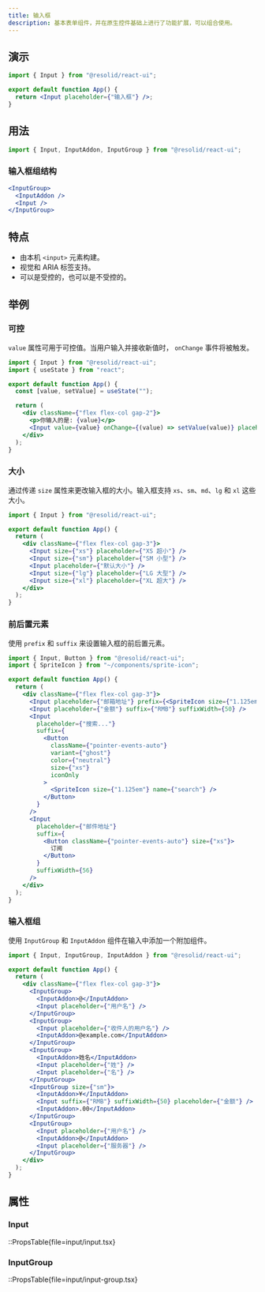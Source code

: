 ```yaml
---
title: 输入框
description: 基本表单组件，并在原生控件基础上进行了功能扩展，可以组合使用。
---
```


## 演示

```jsx demo online=Input
import { Input } from "@resolid/react-ui";

export default function App() {
  return <Input placeholder={"输入框"} />;
}
```

## 用法

```js
import { Input, InputAddon, InputGroup } from "@resolid/react-ui";
```

### 输入框组结构

```jsx
<InputGroup>
  <InputAddon />
  <Input />
</InputGroup>
```

## 特点

- 由本机 `<input>` 元素构建。
- 视觉和 ARIA 标签支持。
- 可以是受控的，也可以是不受控的。

## 举例

### 可控

`value` 属性可用于可控值。当用户输入并接收新值时， `onChange` 事件将被触发。

```jsx demo
import { Input } from "@resolid/react-ui";
import { useState } from "react";

export default function App() {
  const [value, setValue] = useState("");

  return (
    <div className={"flex flex-col gap-2"}>
      <p>你输入的是: {value}</p>
      <Input value={value} onChange={(value) => setValue(value)} placeholder="输入框" />
    </div>
  );
}
```

### 大小

通过传递 `size` 属性来更改输入框的大小。输入框支持 `xs`、`sm`、`md`、`lg` 和 `xl` 这些大小。

```jsx demo
import { Input } from "@resolid/react-ui";

export default function App() {
  return (
    <div className={"flex flex-col gap-3"}>
      <Input size={"xs"} placeholder={"XS 超小"} />
      <Input size={"sm"} placeholder={"SM 小型"} />
      <Input placeholder={"默认大小"} />
      <Input size={"lg"} placeholder={"LG 大型"} />
      <Input size={"xl"} placeholder={"XL 超大"} />
    </div>
  );
}
```

### 前后置元素

使用 `prefix` 和 `suffix` 来设置输入框的前后置元素。

```jsx demo
import { Input, Button } from "@resolid/react-ui";
import { SpriteIcon } from "~/components/sprite-icon";

export default function App() {
  return (
    <div className={"flex flex-col gap-3"}>
      <Input placeholder={"邮箱地址"} prefix={<SpriteIcon size={"1.125em"} name={"email"} />} />
      <Input placeholder={"金额"} suffix={"RMB"} suffixWidth={50} />
      <Input
        placeholder={"搜索..."}
        suffix={
          <Button
            className={"pointer-events-auto"}
            variant={"ghost"}
            color={"neutral"}
            size={"xs"}
            iconOnly
          >
            <SpriteIcon size={"1.125em"} name={"search"} />
          </Button>
        }
      />
      <Input
        placeholder={"邮件地址"}
        suffix={
          <Button className={"pointer-events-auto"} size={"xs"}>
            订阅
          </Button>
        }
        suffixWidth={56}
      />
    </div>
  );
}
```

### 输入框组

使用 `InputGroup` 和 `InputAddon` 组件在输入中添加一个附加组件。

```jsx demo
import { Input, InputGroup, InputAddon } from "@resolid/react-ui";

export default function App() {
  return (
    <div className={"flex flex-col gap-3"}>
      <InputGroup>
        <InputAddon>@</InputAddon>
        <Input placeholder={"用户名"} />
      </InputGroup>
      <InputGroup>
        <Input placeholder={"收件人的用户名"} />
        <InputAddon>@example.com</InputAddon>
      </InputGroup>
      <InputGroup>
        <InputAddon>姓名</InputAddon>
        <Input placeholder={"姓"} />
        <Input placeholder={"名"} />
      </InputGroup>
      <InputGroup size={"sm"}>
        <InputAddon>¥</InputAddon>
        <Input suffix={"RMB"} suffixWidth={50} placeholder={"金额"} />
        <InputAddon>.00</InputAddon>
      </InputGroup>
      <InputGroup>
        <Input placeholder={"用户名"} />
        <InputAddon>@</InputAddon>
        <Input placeholder={"服务器"} />
      </InputGroup>
    </div>
  );
}
```

## 属性

### Input

::PropsTable{file=input/input.tsx}

### InputGroup

::PropsTable{file=input/input-group.tsx}
